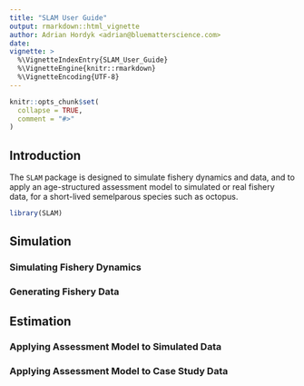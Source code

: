 ```yaml
---
title: "SLAM User Guide"
output: rmarkdown::html_vignette
author: Adrian Hordyk <adrian@bluematterscience.com>
date: 
vignette: >
  %\VignetteIndexEntry{SLAM_User_Guide}
  %\VignetteEngine{knitr::rmarkdown}
  %\VignetteEncoding{UTF-8}
---
```


```r
knitr::opts_chunk$set(
  collapse = TRUE,
  comment = "#>"
)
```

## Introduction 
The `SLAM` package is designed to simulate fishery dynamics and data, and to apply an age-structured assessment model to simulated or real fishery data, for a short-lived semelparous species such as octopus.



```r
library(SLAM)
```


## Simulation

### Simulating Fishery Dynamics 


### Generating Fishery Data 


## Estimation

### Applying Assessment Model to Simulated Data

### Applying Assessment Model to Case Study Data

